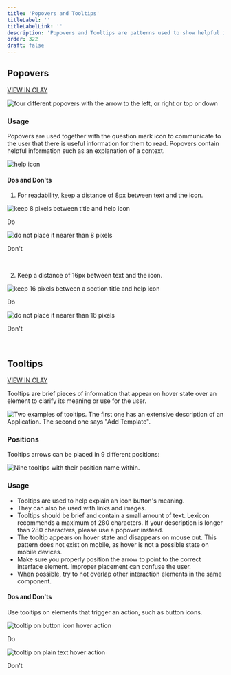 ```yaml
---
title: 'Popovers and Tooltips'
titleLabel: ''
titleLabelLink: ''
description: 'Popovers and Tooltips are patterns used to show helpful information in two different ways.'
order: 322
draft: false
---
```



## Popovers

<span>
	<a href="http://clayui.com/docs/components/popover.html" class="labelTag labelWarning labelCorrection">VIEW IN CLAY</a>
</span>

![four different popovers with the arrow to the left, or right or top or down](/images/lexicon/Popover.jpg)

### Usage

Popovers are used together with the question mark icon to communicate to the user that there is useful information for them to read. Popovers contain helpful information such as an explanation of a context.

![help icon](/images/lexicon/PopoverFromIcon.jpg)

#### Dos and Don'ts

1. For readability, keep a distance of 8px between text and the icon.

<Grid templateColumns="1fr 1fr" autoRows="auto" gap="2rem">
	<Grid.Item>
		<div class="image-container">
			<img
				src="/images/lexicon/PopoverTitleIconDo.jpg"
				alt="keep 8 pixels between title and help icon"
			/>
		</div>
		<p class="do">Do</p>
	</Grid.Item>
	<Grid.Item>
		<div class="image-container">
		<img
			src="/images/lexicon/PopoverTitleIconDont.jpg"
			alt="do not place it nearer than 8 pixels"
		/>
		</div>
		<p class="dont">Don't</p>
	</Grid.Item>
</Grid>
<br/>

2.  Keep a distance of 16px between text and the icon.

<Grid templateColumns="1fr 1fr" autoRows="auto" gap="2rem">
	<Grid.Item>
		<div class="image-container">
			<img
				src="/images/lexicon/PopoverSectionIconDo.jpg"
				alt="keep 16 pixels between a section title and help icon"
			/>
		</div>
		<p class="do">Do</p>
	</Grid.Item>
	<Grid.Item>
		<div class="image-container">
		<img
			src="/images/lexicon/PopoverSectionIconDont.jpg"
			alt="do not place it nearer than 16 pixels"
		/>
		</div>
		<p class="dont">Don't</p>
	</Grid.Item>
</Grid>
<br/>


## Tooltips

<span>
	<a href="https://clayui.com/docs/components/tooltip.html" class="labelTag labelWarning labelCorrection">VIEW IN CLAY</a>
</span>

Tooltips are brief pieces of information that appear on hover state over an element to clarify its meaning or use for the user.

![Two examples of tooltips. The first one has an extensive description of an Application. The second one says "Add Template".](/images/lexicon/Tooltip.png)

### Positions
Tooltips arrows can be placed in 9 different positions:

![Nine tooltips with their position name within.](/images/lexicon/TooltipPositions.png)

### Usage

-   Tooltips are used to help explain an icon button's meaning.
-   They can also be used with links and images.
-   Tooltips should be brief and contain a small amount of text. Lexicon recommends a maximum of 280 characters. If your description is longer than 280 characters, please use a popover instead.
-   The tooltip appears on hover state and disappears on mouse out. This pattern does not exist on mobile, as hover is not a possible state on mobile devices.
-   Make sure you properly position the arrow to point to the correct interface element. Improper placement can confuse the user.
-   When possible, try to not overlap other interaction elements in the same component.

#### Dos and Don'ts

Use tooltips on elements that trigger an action, such as button icons.

<Grid templateColumns="1fr 1fr" autoRows="auto" gap="2rem">
	<Grid.Item>
		<div class="image-container">
			<img
				src="/images/lexicon/TooltipDo.jpg"
				alt="tooltip on button icon hover action"
			/>
		</div>
		<p class="do">Do</p>
	</Grid.Item>
	<Grid.Item>
		<div class="image-container">
		<img
			src="/images/lexicon/TooltipDont.jpg"
			alt="tooltip on plain text hover action"
		/>
		</div>
		<p class="dont">Don't</p>
	</Grid.Item>
</Grid>
<br/>
